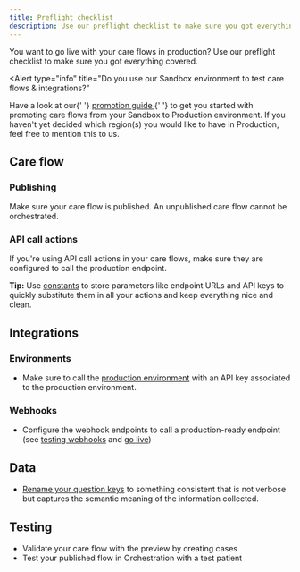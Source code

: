```yaml
---
title: Preflight checklist
description: Use our preflight checklist to make sure you got everything covered to start enrolling patients in production
---
```


You want to go live with your care flows in production? Use our preflight checklist to make sure you got everything covered.

<Alert
  type="info"
  title="Do you use our Sandbox environment to test care flows & integrations?"
>
  <p>
    Have a look at our{' '}
    <a
      href="/awell-orchestration/docs/going-live/sandbox-to-production-promotion-guide"
      title="promotion
    guide"
    >
      promotion guide
    </a>{' '}
    to get you started with promoting care flows from your Sandbox to Production
    environment. If you haven't yet decided which region(s) you would like to 
    have in Production, feel free to mention this to us.
  </p>
</Alert>

## Care flow

### Publishing

Make sure your care flow is published. An unpublished care flow cannot be orchestrated.

### API call actions

If you're using API call actions in your care flows, make sure they are configured to call the production endpoint.

**Tip:** Use [constants](https://help.awellhealth.com/en/articles/6671868-constants-keep-your-static-data-clean) to store parameters like endpoint URLs and API keys to quickly substitute them in all your actions and keep everything nice and clean.

## Integrations

### Environments

- Make sure to call the [production environment](https://developers.awellhealth.com/awell-orchestration/api-reference/overview/endpoints) with an API key associated to the production environment.

### Webhooks

- Configure the webhook endpoints to call a production-ready endpoint (see [testing webhooks](/awell-orchestration/developer-tools/webhooks/test-webhooks) and [go live](/awell-orchestration/developer-tools/webhooks/go-live))

## Data

- [Rename your question keys](https://help.awellhealth.com/en/articles/4815388-encode-questions-and-answer-options) to something consistent that is not verbose but captures the semantic meaning of the information collected.

## Testing

- Validate your care flow with the preview by creating cases
- Test your published flow in Orchestration with a test patient
